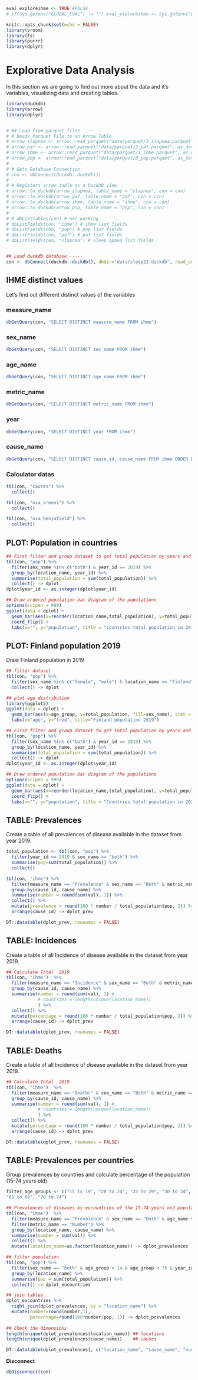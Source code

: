 ```r
eval_exploreihme <- TRUE #FALSE
# if(Sys.getenv("GLOBAL_EVAL") != "") eval_exploreihme <- Sys.getenv("GLOBAL_EVAL")
```


```r
knitr::opts_chunk$set(echo = FALSE)
library(vroom)
library(fs)
library(purrr)
library(dplyr)
```


# Explorative Data Analysis

In this section we are going to find out more about the data and it's variables, visualizing data and creating tables.

```r
library(duckdb)
library(arrow)
library(dplyr)


# ## Load from parquet files ----
# # Reads Parquet File to an Arrow Table
# arrow_slapnea <- arrow::read_parquet("data/parquet/3_slapnea.parquet", as_data_frame = FALSE)
# arrow_paf <- arrow::read_parquet("data/parquet/2_paf.parquet", as_data_frame = FALSE)
# arrow_ihme <- arrow::read_parquet("data/parquet/1_ihme.parquet", as_data_frame = FALSE)
# arrow_pop <- arrow::read_parquet("data/parquet/0_pop.parquet", as_data_frame = FALSE)
# 
# # Gets Database Connection
# con <- dbConnect(duckdb::duckdb())
# 
# # Registers arrow table as a DuckDB view
# arrow::to_duckdb(arrow_slapnea, table_name = "slapnea", con = con)
# arrow::to_duckdb(arrow_paf, table_name = "paf", con = con)
# arrow::to_duckdb(arrow_ihme, table_name = "ihme", con = con)
# arrow::to_duckdb(arrow_pop, table_name = "pop", con = con)
# 
# # dbListTables(con) # not working
# dbListFields(con, "ihme") # ihme list fields
# dbListFields(con, "pop") # pop list fields
# dbListFields(con, "paf") # paf list fields  
# dbListFields(con, "slapnea") # sleep apnea list fields


## Load duckdb database -----
con <- dbConnect(duckdb::duckdb(), dbdir="data/sleep22.duckdb", read_only=TRUE)
```

## IHME distinct values

Let's find out different distinct values of the variables

### measure_name

```r
dbGetQuery(con, "SELECT DISTINCT measure_name FROM ihme")
```

### sex_name

```r
dbGetQuery(con, "SELECT DISTINCT sex_name FROM ihme")
```

### age_name

```r
dbGetQuery(con, "SELECT DISTINCT age_name FROM ihme")
```

### metric_name

```r
dbGetQuery(con, "SELECT DISTINCT metric_name FROM ihme")
```

### year

```r
dbGetQuery(con, "SELECT DISTINCT year FROM ihme")
```

### cause_name

```r
dbGetQuery(con, "SELECT DISTINCT cause_id, cause_name FROM ihme ORDER BY cause_id")
```

### Calculator datas



```r
tbl(con, "causes") %>% 
  collect()
```
```r
tbl(con, "osa_armeni") %>% 
  collect()
```

```r
tbl(con, "osa_benjafield") %>% 
  collect()
```

## PLOT: Population in countries

```r
## First filter and group dataset to get total population by years and countries
tbl(con, "pop") %>% 
  filter(sex_name %in% c("both") & year_id == 2019) %>% 
  group_by(location_name, year_id) %>% 
  summarise(total_population = sum(total_population)) %>% 
  collect() -> dplot
dplot$year_id <- as.integer(dplot$year_id)

## Draw ordered population bar diagram of the populations
options(scipen = 999)
ggplot(data = dplot) +
  geom_bar(aes(x=reorder(location_name,total_population), y=total_population, group=year_id), position="dodge", stat="identity") +
  coord_flip() +
  labs(x="", y="population", title = "Countries total population in 2019")
```

## PLOT: Finland population 2019

Draw Finland population in 2019

```r
## filter dataset
tbl(con, "pop") %>% 
  filter(sex_name %in% c("female", "male") & location_name == "Finland" & year_id == 2019) %>% 
  collect() -> dplot

## plot age distribution
library(ggplot2)
ggplot(data = dplot) +
  geom_bar(aes(x=age_group, y=total_population, fill=sex_name), stat = "identity") + 
  labs(x="age", y="freq", title="Finland population 2019")
```



```r
## First filter and group dataset to get total population by years and countries
tbl(con, "pop") %>% 
  filter(sex_name %in% c("both") & year_id == 2019) %>% 
  group_by(location_name, year_id) %>% 
  summarise(total_population = sum(total_population)) %>% 
  collect() -> dplot
dplot$year_id <- as.integer(dplot$year_id)

## Draw ordered population bar diagram of the populations
options(scipen = 999)
ggplot(data = dplot) +
  geom_bar(aes(x=reorder(location_name,total_population), y=total_population, group=year_id), position="dodge", stat="identity") +
  coord_flip() +
  labs(x="", y="population", title = "Countries total population in 2019")
```




## TABLE: Prevalences

Create a table of all prevalences of disease available in the dataset from year 2019. 

```r
total_population <- tbl(con, "pop") %>% 
  filter(year_id == 2019 & sex_name == "both") %>% 
  summarise(pop=sum(total_population)) %>% 
  collect()

tbl(con, "ihme") %>% 
  filter(measure_name == "Prevalence" & sex_name == "Both" & metric_name == "Number") %>% 
  group_by(cause_id, cause_name) %>% 
  summarise(number = round(sum(val), 1)) %>% 
  collect() %>% 
  mutate(prevalence = round(100 * number / total_population$pop, 2)) %>% 
  arrange(cause_id) -> dplot_prev
```

```r
DT::datatable(dplot_prev, rownames = FALSE)
```


## TABLE: Incidences

Create a table of all Incidence of disease available in the dataset from year 2019. 

```r
## Calculate Total  2019
tbl(con, "ihme")  %>% 
  filter(measure_name == "Incidence" & sex_name == "Both" & metric_name == "Number") %>% 
  group_by(cause_id, cause_name) %>% 
  summarise(number = round(sum(val), 1) #,
            # countries = length(unique(location_name))
            ) %>% 
  collect() %>% 
  mutate(percentage = round(100 * number / total_population$pop, 2)) %>% 
  arrange(cause_id) -> dplot_prev
```

```r
DT::datatable(dplot_prev, rownames = FALSE)
```


## TABLE: Deaths

Create a table of all Incidence of disease available in the dataset from year 2019. 

```r
## Calculate Total  2019
tbl(con, "ihme")  %>% 
  filter(measure_name == "Deaths" & sex_name == "Both" & metric_name == "Number") %>% 
  group_by(cause_id, cause_name) %>% 
  summarise(number = round(sum(val), 1) #,
            # countries = length(unique(location_name))
            ) %>% 
  collect() %>% 
  mutate(percentage = round(100 * number / total_population$pop, 2)) %>% 
  arrange(cause_id) -> dplot_prev
```

```r
DT::datatable(dplot_prev, rownames = FALSE)
```

## TABLE: Prevalences per countries

Group prevalences by countries and calculate percentage of the population (15-74 years old).

```r
filter_age_groups <- c("15 to 19", "20 to 24", "25 to 29", "30 to 34", "35 to 39", "40 to 44", "45 to 49", "50 to 54", "55 to 59", "60 to 64",
"65 to 69", "70 to 74")

## Prevalences of diseases by eucountries of the 15-74 years old population
tbl(con, "ihme")  %>% 
  filter(measure_name == "Prevalence" & sex_name == "Both" & age_name %in% filter_age_groups) %>% 
  filter(metric_name == "Number") %>% 
  group_by(location_name, cause_name) %>% 
  summarise(number = sum(val)) %>% 
  collect() %>% 
  mutate(location_name=as.factor(location_name)) -> dplot_prevalences

## filter population 
tbl(con, "pop") %>% 
  filter(sex_name == "both" & age_group > 14 & age_group < 75 & year_id == 2019) %>% 
  group_by(location_name) %>% 
  summarise(pop = sum(total_population)) %>% 
  collect() -> dplot_eucountries

## join tables
dplot_eucountries %>% 
  right_join(dplot_prevalences, by = "location_name") %>% 
  mutate(number=round(number,1),
         percentage=round(100*number/pop, 1)) -> dplot_prevalences
  
## Check the dimensions 
length(unique(dplot_prevalences$location_name)) ## locations
length(unique(dplot_prevalences$cause_name))    ## causes
```

```r
DT::datatable(dplot_prevalences[, c("location_name", "cause_name", "number", "percentage")], filter = 'top', rownames = FALSE )
```

**Disconnect**

```r
dbDisconnect(con)
```


